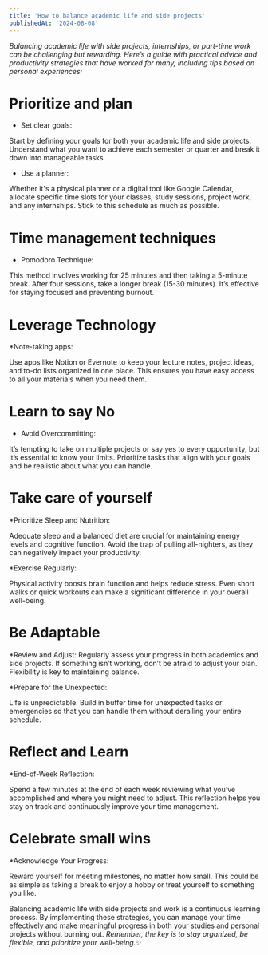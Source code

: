 ```yaml
---
title: 'How to balance academic life and side projects'
publishedAt: '2024-08-08'
---
```


*Balancing academic life with side projects, internships, or part-time work can be challenging but rewarding. 
Here’s a guide with practical advice and productivity strategies that have worked for many, including tips based on personal experiences:*

# Prioritize and plan

* Set clear goals:

Start by defining your goals for both your academic life and side projects. 
Understand what you want to achieve each semester or quarter and break it down into manageable tasks.

* Use a planner:

Whether it's a physical planner or a digital tool like Google Calendar, allocate specific time slots for your classes, study sessions, project work, and any internships. 
Stick to this schedule as much as possible.


# Time management techniques

* Pomodoro Technique: 

This method involves working for 25 minutes and then taking a 5-minute break. After four sessions, take a longer break (15-30 minutes). 
It’s effective for staying focused and preventing burnout.

# Leverage Technology

*Note-taking apps:

Use apps like Notion or Evernote to keep your lecture notes, project ideas, and to-do lists organized in one place. 
This ensures you have easy access to all your materials when you need them.

# Learn to say No

* Avoid Overcommitting:

It’s tempting to take on multiple projects or say yes to every opportunity, but it’s essential to know your limits. 
Prioritize tasks that align with your goals and be realistic about what you can handle.

# Take care of yourself

*Prioritize Sleep and Nutrition:

Adequate sleep and a balanced diet are crucial for maintaining energy levels and cognitive function. 
Avoid the trap of pulling all-nighters, as they can negatively impact your productivity.

*Exercise Regularly:

Physical activity boosts brain function and helps reduce stress. 
Even short walks or quick workouts can make a significant difference in your overall well-being.

# Be Adaptable

*Review and Adjust: Regularly assess your progress in both academics and side projects. If something isn’t working, don’t be afraid to adjust your plan. Flexibility is key to maintaining balance.

*Prepare for the Unexpected: 

Life is unpredictable. 
Build in buffer time for unexpected tasks or emergencies so that you can handle them without derailing your entire schedule.

# Reflect and Learn

*End-of-Week Reflection: 

Spend a few minutes at the end of each week reviewing what you’ve accomplished and where you might need to adjust. 
This reflection helps you stay on track and continuously improve your time management.

# Celebrate small wins

*Acknowledge Your Progress: 

Reward yourself for meeting milestones, no matter how small. 
This could be as simple as taking a break to enjoy a hobby or treat yourself to something you like.


Balancing academic life with side projects and work is a continuous learning process. By implementing these strategies, you can manage your time effectively and make meaningful progress in both your studies and personal projects without burning out. 
*Remember, the key is to stay organized, be flexible, and prioritize your well-being.*✨




